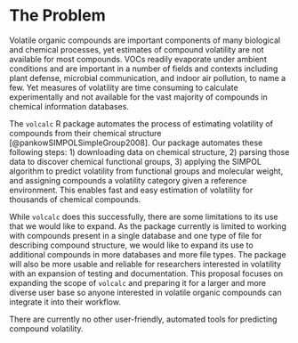 # The Problem

<!-- 
Outlining the issue / weak point / problem to be solved by this proposal. This should be a compelling section that sets the reader up for the next section - the proposed solution!

It is important to cover:

 - [ ] What the problem is
 - [ ] Who it affects
 - [ ] Have there been previous attempts to resolve the problem
 - [ ] Why it should be tackled
-->


Volatile organic compounds are important components of many biological and chemical processes, yet estimates of compound volatility are not available for most compounds. 
VOCs readily evaporate under ambient conditions and are important in a number of fields and contexts including plant defense, microbial communication, and indoor air pollution, to name a few.
Yet measures of volatility are time consuming to calculate experimentally and not available for the vast majority of compounds in chemical information databases. 

The `volcalc` R package automates the process of estimating volatility of compounds from their chemical structure [@pankowSIMPOLSimpleGroup2008].
Our package automates these following steps: 1) downloading data on chemical structure, 2) parsing those data to discover chemical functional groups, 3) applying the SIMPOL algorithm to predict volatility from functional groups and molecular weight, and assigning compounds a volatility category given a reference environment. 
This enables fast and easy estimation of volatility for thousands of chemical compounds. 

While `volcalc` does this successfully, there are some limitations to its use that we would like to expand. 
As the package currently is limited to working with compounds present in a single database and one type of file for describing compound structure, we would like to expand its use to additional compounds in more databases and more file types. 
The package will also be more usable and reliable for researchers interested in volatility with an expansion of testing and documentation. 
This proposal focuses on expanding the scope of `volcalc` and preparing it for a larger and more diverse user base so anyone interested in volatile organic compounds can integrate it into their workflow.

There are currently no other user-friendly, automated tools for predicting compound volatility. 

